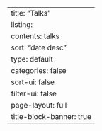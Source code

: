 ---
title: "Talks"
listing:
  contents: talks
  sort: "date desc"
  type: default
  categories: false
  sort-ui: false
  filter-ui: false
page-layout: full
title-block-banner: true
---